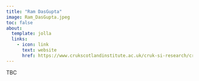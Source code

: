 ```yaml
---
title: "Ram DasGupta"
image: Ram_DasGupta.jpeg
toc: false
about:
  template: jolla
  links:
    - icon: link
      text: website
      href: https://www.crukscotlandinstitute.ac.uk/cruk-si-research/cruk-si-research-groups/ramanuj-dasgupta-cancer-systems-biology-and-tumour-evolution.html
---
```


TBC
